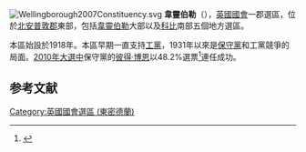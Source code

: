 [[File:Wellingborough2007Constituency.svg|right]]
'''韋靈伯勒'''（{{lang-en|Wellingborough}}），[[英國|英國]][[英國國會|國會]]一郡選區，位於[[北安普敦郡|北安普敦郡]]東部，包括[[韋靈伯勒|韋靈伯勒]]大部以及[[科比|科比]]南部五個地方選區。

本區始設於1918年。本區早期一直支持[[工黨_(英國)|工黨]]，1931年以來是[[保守黨_(英國)|保守黨]]和工黨競爭的局面。[[2010年英國大選|2010年大選中]]保守黨的[[彼得·博恩|彼得·博恩]]以48.2%選票<ref name="">{{cite news
|publisher=[[英國廣播公司|英國廣播公司]]
|date=2010年5月7日
|title=Election 2010/Constituency/Wellingborough
|url=http://news.bbc.co.uk/1/shared/election2010/results/constituency/f01.stm
|accessdate=2010年9月30日
|archive-date=2017年8月23日
|archive-url=https://web.archive.org/web/20170823071348/http://news.bbc.co.uk/1/shared/election2010/results/constituency/f01.stm
|dead-url=no
}}</ref>連任成功。

==参考文献==
<div class="references-small">
<references></references>
</div>

{{DEFAULTSORT:Wellingborough (UK Parliament constituency)}}
[[Category:英國國會選區_(東密德蘭)|Category:英國國會選區 (東密德蘭)]]